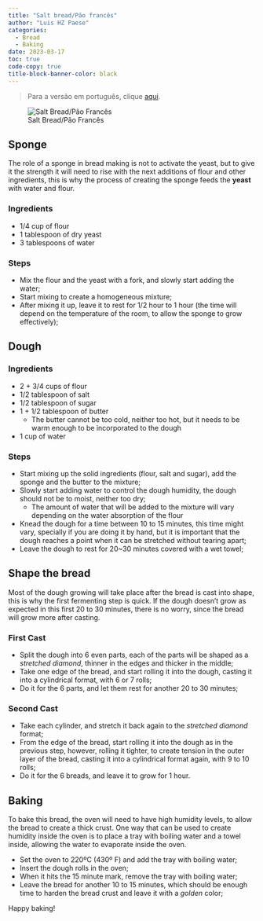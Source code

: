 ```yaml
---
title: "Salt bread/Pão francês"
author: "Luis HZ Paese"
categories:
  - Bread
  - Baking
date: 2023-03-17
toc: true
code-copy: true
title-block-banner-color: black
---
```


> Para a versão em português, clique [aqui](index-pt-br.qmd).

![Salt Bread/Pão Francês](salt-bread.jpg)

## Sponge

The role of a sponge in bread making is not to activate the yeast, but to give it the strength it will need to rise with the next additions of flour and other ingredients, this is why the process of creating the sponge feeds the **yeast** with water and flour.

### Ingredients

* 1/4 cup of flour
* 1 tablespoon of dry yeast
* 3 tablespoons of water

### Steps

* Mix the flour and the yeast with a fork, and slowly start adding the water;
* Start mixing to create a homogeneous mixture;
* After mixing it up, leave it to rest for 1/2 hour to 1 hour (the time will depend on the temperature of the room, to allow the sponge to grow effectively);


## Dough

### Ingredients

* 2 + 3/4 cups of flour
* 1/2 tablespoon of salt
* 1/2 tablespoon of sugar
* 1 + 1/2 tablespoon of butter
  * The butter cannot be too cold, neither too hot, but it needs to be warm enough to be incorporated to the dough
* 1 cup of water

### Steps

* Start mixing up the solid ingredients (flour, salt and sugar), add the sponge and the butter to the mixture;
* Slowly start adding water to control the dough humidity, the dough should not be to moist, neither too dry;
  * The amount of water that will be added to the mixture will vary depending on the water absorption of the flour
* Knead the dough for a time between 10 to 15 minutes, this time might vary, specially if you are doing it by hand, but it is important that the dough reaches a point when it can be stretched without tearing apart;
* Leave the dough to rest for 20~30 minutes covered with a wet towel;

## Shape the bread

Most of the dough growing will take place after the bread is cast into shape, this is why the first fermenting step is quick. If the dough doesn't grow as expected in this first 20 to 30 minutes, there is no worry, since the bread will grow more after casting.

### First Cast

* Split the dough into 6 even parts, each of the parts will be shaped as a *stretched diamond*, thinner in the edges and thicker in the middle;
* Take one edge of the bread, and start rolling it into the dough, casting it into a cylindrical format, with 6 or 7 rolls;
* Do it for the 6 parts, and let them rest for another 20 to 30 minutes;

### Second Cast

* Take each cylinder, and stretch it back again to the *stretched diamond* format;
* From the edge of the bread, start rolling it into the dough as in the previous step, however, rolling it tighter, to create tension in the outer layer of the bread, casting it into a cylindrical format again, with 9 to 10 rolls;
* Do it for the 6 breads, and leave it to grow for 1 hour.

## Baking

To bake this bread, the oven will need to have high humidity levels, to allow the bread to create a thick crust. One way that can be used to create humidity inside the oven is to place a tray with boiling water and a towel inside, allowing the water to evaporate inside the oven.

* Set the oven to 220ºC (430º F) and add the tray with boiling water;
* Insert the dough rolls in the oven;
* When it hits the 15 minute mark, remove the tray with boiling water;
* Leave the bread for another 10 to 15 minutes, which should be enough time to harden the bread crust and leave it with a *golden* color;

Happy baking!


